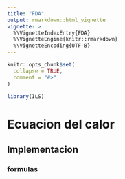 ```yaml
---
title: "FDA"
output: rmarkdown::html_vignette
vignette: >
  %\VignetteIndexEntry{FDA}
  %\VignetteEngine{knitr::rmarkdown}
  %\VignetteEncoding{UTF-8}
---
```


```r
knitr::opts_chunk$set(
  collapse = TRUE,
  comment = "#>"
)
```

```r
library(ILS)
```


# Ecuacion del calor

## Implementacion 

### formulas 
